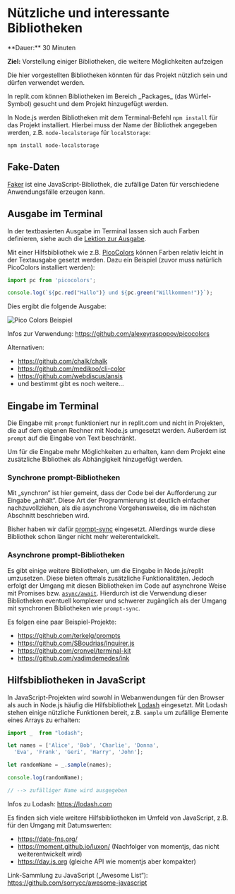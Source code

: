 
# Nützliche und interessante Bibliotheken

<Callout>
  **Dauer:** 30 Minuten
  
  **Ziel:** Vorstellung einiger Bibliotheken, die 
  weitere Möglichkeiten aufzeigen
</Callout>

Die hier vorgestellten Bibliotheken könnten für das 
Projekt nützlich sein und dürfen verwendet werden.

<Callout type="info">
In replit.com können Bibliotheken im Bereich
_Packages_ (das Würfel-Symbol) gesucht und 
dem Projekt hinzugefügt werden.

In Node.js werden Bibliotheken mit dem 
Terminal-Befehl `npm install` für das Projekt 
installiert. Hierbei muss der Name der Bibliothek 
angegeben werden, z.B. `node-localstorage` für 
`localStorage`:

```
npm install node-localstorage
```
</Callout>

## Fake-Daten

[Faker](https://fakerjs.dev) ist eine JavaScript-Bibliothek,
die zufällige Daten für verschiedene Anwendungsfälle erzeugen kann.

## Ausgabe im Terminal

In der textbasierten Ausgabe im Terminal
lassen sich auch Farben definieren, siehe
auch die [Lektion zur Ausgabe](/prog/02-basics/04-io#ausgabe-formatieren).

Mit einer Hilfsbibliothek wie z.B. 
[PicoColors](https://github.com/alexeyraspopov/picocolors)
können Farben relativ leicht in der Textausgabe
gesetzt werden. Dazu ein Beispiel (zuvor muss
natürlich PicoColors installiert werden):

```js
import pc from 'picocolors';

console.log(`${pc.red("Hallo")} und ${pc.green("Willkommen!")}`);
```

Dies ergibt die folgende Ausgabe:

![Pico Colors Beispiel](/images/prog/pico_colors.png)

Infos zur Verwendung: https://github.com/alexeyraspopov/picocolors

Alternativen:

- https://github.com/chalk/chalk
- https://github.com/medikoo/cli-color
- https://github.com/webdiscus/ansis
- und bestimmt gibt es noch weitere…

## Eingabe im Terminal

Die Eingabe mit `prompt` funktioniert nur 
in replit.com und nicht in Projekten, die auf
dem eigenen Rechner mit Node.js umgesetzt werden.
Außerdem ist `prompt` auf die Eingabe von 
Text beschränkt. 

Um für die Eingabe mehr Möglichkeiten zu erhalten,
kann dem Projekt eine zusätzliche Bibliothek 
als Abhängigkeit hinzugefügt werden.

### Synchrone prompt-Bibliotheken

Mit „synchron“ ist hier gemeint, dass der Code bei der Aufforderung
zur Eingabe „anhält“. Diese Art der Programmierung ist deutlich
einfacher nachzuvollziehen, als die asynchrone Vorgehensweise, die im
nächsten Abschnitt beschrieben wird. 

Bisher haben wir dafür [prompt-sync](https://github.com/heapwolf/prompt-sync)
eingesetzt. Allerdings wurde diese Bibliothek schon länger nicht mehr weiterentwickelt.

### Asynchrone prompt-Bibliotheken

Es gibt einige weitere Bibliotheken, um die Eingabe 
in Node.js/replit umzusetzen. Diese bieten oftmals
zusätzliche Funktionalitäten. Jedoch erfolgt der Umgang 
mit diesen Bibliotheken im Code auf asynchrone Weise mit 
Promises bzw. 
[`async/await`](/prog/09-misc/07-fetch#asyncawait-für-promises). 
Hierdurch ist die Verwendung dieser Bibliotheken eventuell 
komplexer und schwerer zugänglich als der Umgang mit 
synchronen Bibliotheken wie `prompt-sync`.

Es folgen eine paar Beispiel-Projekte:

- https://github.com/terkelg/prompts
- https://github.com/SBoudrias/Inquirer.js
- https://github.com/cronvel/terminal-kit
- https://github.com/vadimdemedes/ink

## Hilfsbibliotheken in JavaScript

In JavaScript-Projekten wird sowohl in 
Webanwendungen für den Browser als auch in
Node.js häufig die Hilfsbibliothek 
[Lodash](https://lodash.com) eingesetzt. 
Mit Lodash stehen einige nützliche Funktionen
bereit, z.B. `sample` um zufällige Elemente
eines Arrays zu erhalten:

```js
import _  from "lodash";

let names = ['Alice', 'Bob', 'Charlie', 'Donna',
  'Eva', 'Frank', 'Geri', 'Harry', 'John'];

let randomName = _.sample(names);

console.log(randomName);

// --> zufälliger Name wird ausgegeben 
```

Infos zu Lodash: https://lodash.com

Es finden sich viele weitere Hilfsbibliotheken
im Umfeld von JavaScript, z.B. für den Umgang
mit Datumswerten:

- https://date-fns.org/
- https://moment.github.io/luxon/ (Nachfolger von momentjs, das nicht weiterentwickelt wird)
- https://day.js.org (gleiche API wie momentjs aber kompakter)

Link-Sammlung zu JavaScript („Awesome List“): 
https://github.com/sorrycc/awesome-javascript
